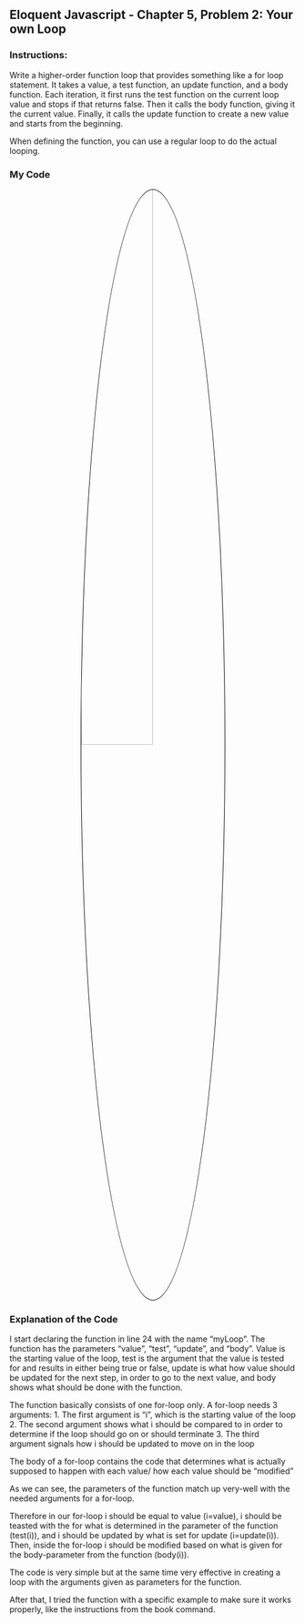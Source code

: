 ## Eloquent Javascript - Chapter 5, Problem 2: Your own Loop

### Instructions:

Write a higher-order function loop that provides something like a for loop statement. It takes a value, a test function, an update function, and a body function. Each iteration, it first runs the test function on the current loop value and stops if that returns false. Then it calls the body function, giving it the current value. Finally, it calls the update function to create a new value and starts from the beginning.

When defining the function, you can use a regular loop to do the actual looping.

### My Code

<style>
.center 
{
  display: block !important;
  margin-left: auto !important;
  margin-right: auto !important;
  width: 50% !important;
}
img
{
    border: 1px solid #000000 !important;
}
</style>

<img src="/images/article_1_code.png" class="center" style="border-radius: 50%;">

### Explanation of the Code

I start declaring the function in line 24 with the name "myLoop". The function has the parameters "value", "test", "update", and "body". Value is the starting value of the loop, test is the argument that the value is tested for and results in either being true or false, update is what how value should be updated for the next step, in order to go to the next value, and body shows what should be done with the function.

The function basically consists of one for-loop only. A for-loop needs 3 arguments:
1. The first argument is "i", which is the starting value of the loop
2. The second argument shows what i should be compared to in order to determine if the loop should go on or should terminate
3. The third argument signals how i should be updated to move on in the loop

The body of a for-loop contains the code that determines what is actually supposed to happen with each value/ how each value should be "modified"

As we can see, the parameters of the function match up very-well with the needed arguments for a for-loop.

Therefore in our for-loop i should be equal to value (i=value), i should be teasted with the for what is determined in the parameter of the function (test(i)), and i should be updated by what is set for update (i=update(i)). Then, inside the for-loop i should be modified based on what is given for the body-parameter from the function (body(i)).

The code is very simple but at the same time very effective in creating a loop with the arguments given as parameters for the function.

After that, I tried the function with a specific example to make sure it works properly, like the instructions from the book command.